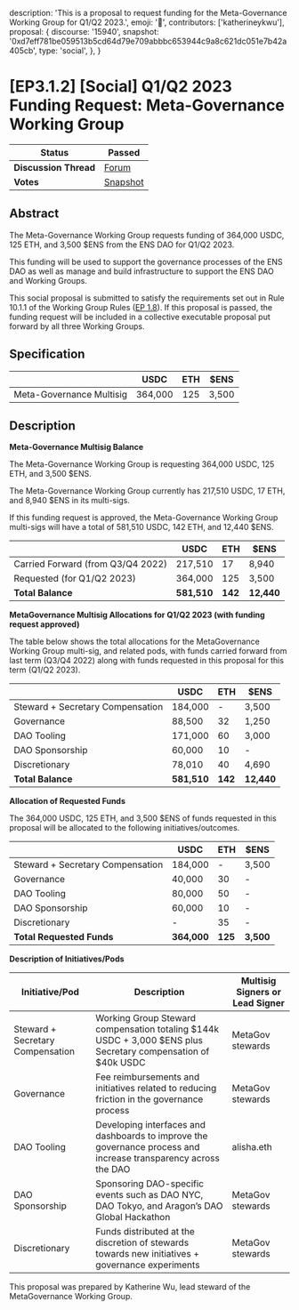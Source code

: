   description:
    'This is a proposal to request funding for the Meta-Governance Working Group for Q1/Q2 2023.',
  emoji: '📖',
  contributors: ['katherineykwu'],
  proposal: {
    discourse: '15940',
    snapshot:
      '0xd7eff781be059513b5cd64d79e709abbbc653944c9a8c621dc051e7b42a405cb',
    type: 'social',
  },
}

# [EP3.1.2] [Social] Q1/Q2 2023 Funding Request: Meta-Governance Working Group

| **Status**            | Passed                                                                                                                 |
| --------------------- | ---------------------------------------------------------------------------------------------------------------------- |
| **Discussion Thread** | [Forum](https://discuss.ens.domains/t/15940)                                                                           |
| **Votes**             | [Snapshot](https://snapshot.org/#/ens.eth/proposal/0xd7eff781be059513b5cd64d79e709abbbc653944c9a8c621dc051e7b42a405cb) |

## Abstract

The Meta-Governance Working Group requests funding of 364,000 USDC, 125 ETH, and 3,500 $ENS from the ENS DAO for Q1/Q2 2023.

This funding will be used to support the governance processes of the ENS DAO as well as manage and build infrastructure to support the ENS DAO and Working Groups.

This social proposal is submitted to satisfy the requirements set out in Rule 10.1.1 of the Working Group Rules ([EP 1.8](https://docs.ens.domains/v/governance/governance-proposals/term-1/ep12-working-group-rules)). If this proposal is passed, the funding request will be included in a collective executable proposal put forward by all three Working Groups.

## Specification

|                          |  USDC   | ETH | $ENS  |
| ------------------------ | :-----: | :-: | :---: |
| Meta-Governance Multisig | 364,000 | 125 | 3,500 |

## Description

**Meta-Governance Multisig Balance**

The Meta-Governance Working Group is requesting 364,000 USDC, 125 ETH, and 3,500 $ENS.

The Meta-Governance Working Group currently has 217,510 USDC, 17 ETH, and 8,940 $ENS in its multi-sigs.

If this funding request is approved, the Meta-Governance Working Group multi-sigs will have a total of 581,510 USDC, 142 ETH, and 12,440 $ENS.

|                                   | USDC        | ETH     | $ENS       |
| --------------------------------- | ----------- | ------- | ---------- |
| Carried Forward (from Q3/Q4 2022) | 217,510     | 17      | 8,940      |
| Requested (for Q1/Q2 2023)        | 364,000     | 125     | 3,500      |
| **Total Balance**                 | **581,510** | **142** | **12,440** |

**MetaGovernance Multisig Allocations for Q1/Q2 2023 (with funding request approved)**

The table below shows the total allocations for the MetaGovernance Working Group multi-sig, and related pods, with funds carried forward from last term (Q3/Q4 2022) along with funds requested in this proposal for this term (Q1/Q2 2023).

|                                  | USDC        | ETH     | $ENS       |
| -------------------------------- | ----------- | ------- | ---------- |
| Steward + Secretary Compensation | 184,000     | -       | 3,500      |
| Governance                       | 88,500      | 32      | 1,250      |
| DAO Tooling                      | 171,000     | 60      | 3,000      |
| DAO Sponsorship                  | 60,000      | 10      | -          |
| Discretionary                    | 78,010      | 40      | 4,690      |
| **Total Balance**                | **581,510** | **142** | **12,440** |

**Allocation of Requested Funds**

The 364,000 USDC, 125 ETH, and 3,500 $ENS of funds requested in this proposal will be allocated to the following initiatives/outcomes.

|                                  | USDC        | ETH     | $ENS      |
| -------------------------------- | ----------- | ------- | --------- |
| Steward + Secretary Compensation | 184,000     | -       | 3,500     |
| Governance                       | 40,000      | 30      | -         |
| DAO Tooling                      | 80,000      | 50      | -         |
| DAO Sponsorship                  | 60,000      | 10      | -         |
| Discretionary                    | -           | 35      | -         |
| **Total Requested Funds**        | **364,000** | **125** | **3,500** |

**Description of Initiatives/Pods**

| Initiative/Pod                   | Description                                                                                                     | Multisig Signers or Lead Signer |
| -------------------------------- | --------------------------------------------------------------------------------------------------------------- | ------------------------------- |
| Steward + Secretary Compensation | Working Group Steward compensation totaling $144k USDC + 3,000 $ENS plus Secretary compensation of $40k USDC    | MetaGov stewards                |
| Governance                       | Fee reimbursements and initiatives related to reducing friction in the governance process                       | MetaGov stewards                |
| DAO Tooling                      | Developing interfaces and dashboards to improve the governance process and increase transparency across the DAO | alisha.eth                      |
| DAO Sponsorship                  | Sponsoring DAO-specific events such as DAO NYC, DAO Tokyo, and Aragon’s DAO Global Hackathon                    | MetaGov stewards                |
| Discretionary                    | Funds distributed at the discretion of stewards towards new initiatives + governance experiments                | MetaGov stewards                |

This proposal was prepared by Katherine Wu, lead steward of the MetaGovernance Working Group.
